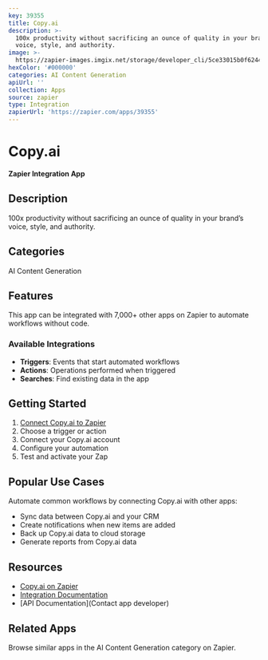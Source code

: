 ```yaml
---
key: 39355
title: Copy.ai
description: >-
  100x productivity without sacrificing an ounce of quality in your brand’s
  voice, style, and authority.
image: >-
  https://zapier-images.imgix.net/storage/developer_cli/5ce33015b0f6244dbf2b67886440c6a6.png?auto=format%2Ccompress&ixlib=python-3.0.0&q=50
hexColor: '#000000'
categories: AI Content Generation
apiUrl: ''
collection: Apps
source: zapier
type: Integration
zapierUrl: 'https://zapier.com/apps/39355'
---
```

# Copy.ai

**Zapier Integration App**

## Description

100x productivity without sacrificing an ounce of quality in your brand’s voice, style, and authority.

## Categories

AI Content Generation

## Features

This app can be integrated with 7,000+ other apps on Zapier to automate workflows without code.

### Available Integrations

- **Triggers**: Events that start automated workflows
- **Actions**: Operations performed when triggered
- **Searches**: Find existing data in the app

## Getting Started

1. [Connect Copy.ai to Zapier](https://zapier.com/apps/39355)
2. Choose a trigger or action
3. Connect your Copy.ai account
4. Configure your automation
5. Test and activate your Zap

## Popular Use Cases

Automate common workflows by connecting Copy.ai with other apps:

- Sync data between Copy.ai and your CRM
- Create notifications when new items are added
- Back up Copy.ai data to cloud storage
- Generate reports from Copy.ai data

## Resources

- [Copy.ai on Zapier](https://zapier.com/apps/39355)
- [Integration Documentation](https://zapier.com/apps/39355/integrations)
- [API Documentation](Contact app developer)

## Related Apps

Browse similar apps in the AI Content Generation category on Zapier.
